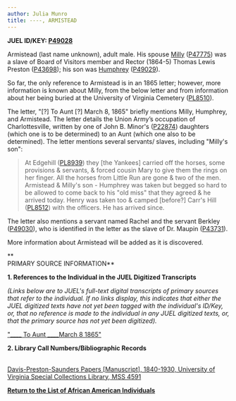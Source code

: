 ```yaml
---
author: Julia Munro
title: ----, ARMISTEAD
---
```

**JUEL ID/KEY: **[P49028](http://juel.iath.virginia.edu/public_person?person=49028 "P49028")**[  
](http://juel.iath.virginia.edu/public_person?person=47002 "P47002")**

Armistead (last name unknown), adult male. His spouse [Milly](http://juel.iath.virginia.edu/node/801 "----, MILLY") ([P47775](http://juel.iath.virginia.edu/public_person?person=47775 "P47775")) was a slave of Board of Visitors member and Rector (1864-5) Thomas Lewis Preston ([P43698](http://juel.iath.virginia.edu/public_person?person=43698 "P43698")); his son was [Humphrey](http://juel.iath.virginia.edu/node/1972 "----, HUMPHREY") ([P49029](http://juel.iath.virginia.edu/public_person?person=49029 "P49029")).

So far, the only reference to Armistead is in an 1865 letter; however, more information is known about Milly, from the below letter and from information about her being buried at the University of Virginia Cemetery ([PL8510](http://juel.iath.virginia.edu/public_place?place=8510 "PL8510")).  
  
The letter, "\[?\] To Aunt \[?\] March 8, 1865" briefly mentions Milly, Humphrey, and Armistead. The letter details the Union Army’s occupation of Charlottesville, written by one of John B. Minor's ([P22874](http://juel.iath.virginia.edu/public_person?person=22874 "P22874")) daughters (which one is to be determined) to an Aunt (which one also to be determined). The letter mentions several servants/ slaves, including "Milly's son":

>   
> At Edgehill ([PL8939](http://juel.iath.virginia.edu/public_place?place=8939 "PL8939")) they \[the Yankees\] carried off the horses, some provisions & servants, & forced cousin Mary to give them the rings on her finger. All the horses from Little Run are gone & two of the men. Armistead & Milly's son - Humphrey was taken but begged so hard to be allowed to come back to his "old miss" that they agreed & he arrived today. Henry was taken too & camped \[before?\] Carr's Hill ([PL8512](http://juel.iath.virginia.edu/public_place?place=8512 "PL8512")) with the officers. He has arrived since.  
>   

The letter also mentions a servant named Rachel and the servant Berkley ([P49030](http://juel.iath.virginia.edu/public_person?person=49030 "P49030")), who is identified in the letter as the slave of Dr. Maupin ([P43731](http://juel.iath.virginia.edu/public_person?person=43731 "Maupin, Dr. Socrates")).

More information about Armistead will be added as it is discovered. 

**  
PRIMARY SOURCE INFORMATION** 

**1\. References to the Individual in the JUEL Digitized Transcripts**

_(Links below are to JUEL's full-text digital transcripts of primary sources that refer to the individual. If no links display, this indicates that either the JUEL digitized texts have not yet been tagged with the individual's ID/Key, or, that no reference is made to the individual in any JUEL digitized texts, or, that the primary source has not yet been digitized)._   

["\_\_\_\_ To Aunt \_\_\_\_March 8 1865"](http://juel.iath.virginia.edu/node/863?manifest=http%3A%2F%2Fjuel.iath.virginia.edu%2Fjuel-uv%2FMissingMinorLetters____to_Aunt_March_8_1865.json&locale=en-GB#?c=0&m=0&s=0&cv=4&xywh=3114%2C-74%2C2014%2C1901 "To Aunt March 8 1865")

**2\. Library Call Numbers/Bibliographic Records**

[  
Davis-Preston-Saunders Papers \[Manuscript\], 1840-1930, University of Virginia Special Collections Library, MSS 4591](http://search.lib.virginia.edu/catalog/u3903424 "MSS 4591")

[](http://search.lib.virginia.edu/catalog/u6371432)[](http://search.lib.virginia.edu/catalog/u6607353 "Proctor's Daybook")**[Return to the List of African American Individuals](http://juel.iath.virginia.edu/node/367 "Return to the List of African-American Individuals")**